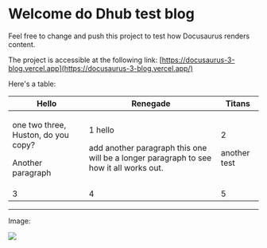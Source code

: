 # Welcome do Dhub test blog

Feel free to change and push this project to test how Docusaurus renders content.

The project is accessible at the following link: [https://docusaurus-3-blog.vercel.app](https://docusaurus-3-blog.vercel.app/)

Here's a table:

| Hello | Renegade | Titans |
| --- | --- | --- |
| <p>one two three, Huston, do you copy?</p><p>Another paragraph</p> | <p>1 hello</p><p>add another paragraph this one will be a longer paragraph to see how it all works out.</p> | <p>2</p><p>another test</p> |
| 3 | 4 | 5 |

---

Image:

![](/img/tree-736885_1280.jpg)
